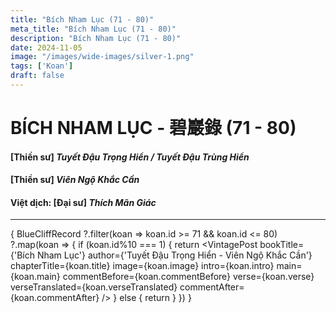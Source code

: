 ```yaml
---
title: "Bích Nham Lục (71 - 80)"
meta_title: "Bích Nham Lục (71 - 80)"
description: "Bích Nham Lục (71 - 80)"
date: 2024-11-05
image: "/images/wide-images/silver-1.png"
tags: ['Koan']
draft: false
---
```



<div class="container vi-koans">

  # BÍCH NHAM LỤC - 碧巖錄 (71 - 80)

  #### [Thiền sư] <em>Tuyết Đậu Trọng Hiển / Tuyết Đậu Trùng Hiển</em>

  #### [Thiền sư] <em>Viên Ngộ Khắc Cần</em>

  #### Việt dịch: [Đại sư] <em>Thích Mãn Giác</em>

  ***

  {
    BlueCliffRecord
      ?.filter(koan => koan.id >= 71 && koan.id <= 80)
      ?.map(koan => {
        if (koan.id%10 === 1) {
          return <VintagePost bookTitle={'Bích Nham Lục'} author={'Tuyết Đậu Trọng Hiển - Viên Ngộ Khắc Cần'}
                       chapterTitle={koan.title} image={koan.image}
                       intro={koan.intro} main={koan.main}
                       commentBefore={koan.commentBefore}
                       verse={koan.verse} verseTranslated={koan.verseTranslated}
                       commentAfter={koan.commentAfter}
          />
        } else {
          return <VintagePost chapterTitle={koan.title} image={koan.image}
                       intro={koan.intro} main={koan.main}
                       commentBefore={koan.commentBefore}
                       verse={koan.verse} verseTranslated={koan.verseTranslated}
                       commentAfter={koan.commentAfter}
          />
        }
      })
  }

</div>

